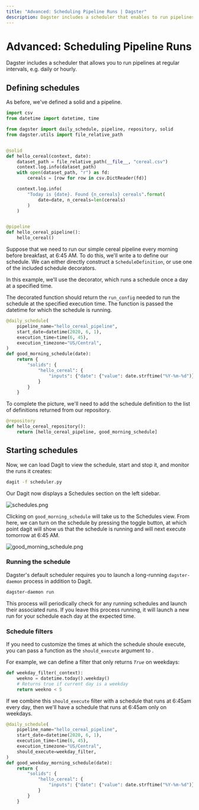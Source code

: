 ```yaml
---
title: "Advanced: Scheduling Pipeline Runs | Dagster"
description: Dagster includes a scheduler that enables to run pipelines at regular intervals
---
```


# Advanced: Scheduling Pipeline Runs

<CodeReferenceLink filePath="examples/docs_snippets/docs_snippets/intro_tutorial/advanced/scheduling/" />

Dagster includes a scheduler that allows you to run pipelines at regular intervals, e.g. daily or
hourly.

## Defining schedules

As before, we've defined a solid and a pipeline.

```python file=/intro_tutorial/advanced/scheduling/scheduler.py startafter=start_scheduler_marker_0 endbefore=end_scheduler_marker_0
import csv
from datetime import datetime, time

from dagster import daily_schedule, pipeline, repository, solid
from dagster.utils import file_relative_path


@solid
def hello_cereal(context, date):
    dataset_path = file_relative_path(__file__, "cereal.csv")
    context.log.info(dataset_path)
    with open(dataset_path, "r") as fd:
        cereals = [row for row in csv.DictReader(fd)]

    context.log.info(
        "Today is {date}. Found {n_cereals} cereals".format(
            date=date, n_cereals=len(cereals)
        )
    )


@pipeline
def hello_cereal_pipeline():
    hello_cereal()
```

Suppose that we need to run our simple cereal pipeline every morning before breakfast, at
6:45 AM. To do this, we'll write a <PyObject module="dagster" object="ScheduleDefinition" /> to define our schedule.
We can either directly construct a `ScheduleDefinition`, or use one of the included schedule
decorators.

In this example, we'll use the <PyObject module="dagster" object="daily_schedule" displayText="@daily_schedule" />
decorator, which runs a schedule once a day at a specified time.

The decorated function should return the `run_config` needed to run the schedule at the
specified execution time. The function is passed the datetime for which the schedule is running.

```python file=/intro_tutorial/advanced/scheduling/scheduler.py startafter=start_scheduler_marker_1 endbefore=end_scheduler_marker_1
@daily_schedule(
    pipeline_name="hello_cereal_pipeline",
    start_date=datetime(2020, 6, 1),
    execution_time=time(6, 45),
    execution_timezone="US/Central",
)
def good_morning_schedule(date):
    return {
        "solids": {
            "hello_cereal": {
                "inputs": {"date": {"value": date.strftime("%Y-%m-%d")}}
            }
        }
    }
```

To complete the picture, we'll need to add the schedule definition to the list of definitions returned
from our repository.

```python file=/intro_tutorial/advanced/scheduling/scheduler.py startafter=start_scheduler_marker_2 endbefore=end_scheduler_marker_2
@repository
def hello_cereal_repository():
    return [hello_cereal_pipeline, good_morning_schedule]
```

## Starting schedules

Now, we can load Dagit to view the schedule, start and stop it, and monitor the runs it creates:

```bash
dagit -f scheduler.py
```

Our Dagit now displays a Schedules section on the left sidebar.

![schedules.png](/images/tutorial/schedules.png)

Clicking on `good_morning_schedule` will take us to the Schedules view. From here, we can
turn on the schedule by pressing the toggle button, at which point dagit will show us that the
schedule is running and will next execute tomorrow at 6:45 AM.

![good_morning_schedule.png](/images/tutorial/good_morning_schedule.png)

### Running the schedule

Dagster's default scheduler requires you to launch a long-running `dagster-daemon` process in
addition to Dagit.

```bash
dagster-daemon run
```

This process will periodically check for any running schedules and launch their associated runs. If
you leave this process running, it will launch a new run for your schedule each day at the expected
time.

### Schedule filters

If you need to customize the times at which the schedule shoule execute, you can pass a function as
the `should_execute` argument to <PyObject module="dagster" object="ScheduleDefinition" />.

For example, we can define a filter that only returns _`True`_ on weekdays:

```python file=/intro_tutorial/advanced/scheduling/scheduler.py startafter=start_scheduler_marker_3 endbefore=end_scheduler_marker_3
def weekday_filter(_context):
    weekno = datetime.today().weekday()
    # Returns true if current day is a weekday
    return weekno < 5
```

If we combine this `should_execute` filter with a
schedule that runs at 6:45am every day, then we'll
have a schedule that runs at 6:45am only on weekdays.

```python file=/intro_tutorial/advanced/scheduling/scheduler.py startafter=start_scheduler_marker_4 endbefore=end_scheduler_marker_4
@daily_schedule(
    pipeline_name="hello_cereal_pipeline",
    start_date=datetime(2020, 6, 1),
    execution_time=time(6, 45),
    execution_timezone="US/Central",
    should_execute=weekday_filter,
)
def good_weekday_morning_schedule(date):
    return {
        "solids": {
            "hello_cereal": {
                "inputs": {"date": {"value": date.strftime("%Y-%m-%d")}}
            }
        }
    }
```
